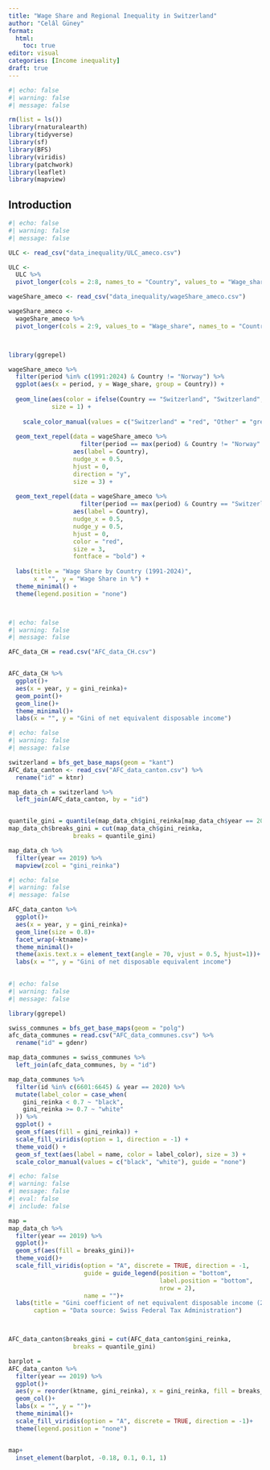 ```yaml
---
title: "Wage Share and Regional Inequality in Switzerland"
author: "Celâl Güney"
format: 
  html:
    toc: true
editor: visual
categories: [Income inequality]
draft: true
---
```


```r
#| echo: false
#| warning: false
#| message: false

rm(list = ls())
library(rnaturalearth)
library(tidyverse)
library(sf)
library(BFS)
library(viridis)
library(patchwork)
library(leaflet)
library(mapview)
```

## Introduction


```r
#| echo: false
#| warning: false
#| message: false

ULC <- read_csv("data_inequality/ULC_ameco.csv")

ULC <- 
  ULC %>% 
  pivot_longer(cols = 2:8, names_to = "Country", values_to = "Wage_share")

wageShare_ameco <- read_csv("data_inequality/wageShare_ameco.csv")

wageShare_ameco <- 
  wageShare_ameco %>% 
  pivot_longer(cols = 2:9, values_to = "Wage_share", names_to = "Country")



library(ggrepel)

wageShare_ameco %>%
  filter(period %in% c(1991:2024) & Country != "Norway") %>%
  ggplot(aes(x = period, y = Wage_share, group = Country)) +
  
  geom_line(aes(color = ifelse(Country == "Switzerland", "Switzerland", "Other")),
            size = 1) + 
  
    scale_color_manual(values = c("Switzerland" = "red", "Other" = "grey")) +
  
  geom_text_repel(data = wageShare_ameco %>%
                    filter(period == max(period) & Country != "Norway" & Country != "Switzerland"),
                  aes(label = Country),
                  nudge_x = 0.5,  
                  hjust = 0,      
                  direction = "y", 
                  size = 3) +
  
  geom_text_repel(data = wageShare_ameco %>%
                    filter(period == max(period) & Country == "Switzerland"),
                  aes(label = Country),
                  nudge_x = 0.5,  
                  nudge_y = 0.5,  
                  hjust = 0,      
                  color = "red",  
                  size = 3,       
                  fontface = "bold") +  
  
  labs(title = "Wage Share by Country (1991-2024)",
       x = "", y = "Wage Share in %") +
  theme_minimal() +
  theme(legend.position = "none")  




```





```r
#| echo: false
#| warning: false
#| message: false

AFC_data_CH = read.csv("AFC_data_CH.csv")


AFC_data_CH %>% 
  ggplot()+
  aes(x = year, y = gini_reinka)+
  geom_point()+
  geom_line()+
  theme_minimal()+
  labs(x = "", y = "Gini of net equivalent disposable income")
```

```r
#| echo: false
#| warning: false
#| message: false

switzerland = bfs_get_base_maps(geom = "kant")
AFC_data_canton <- read_csv("AFC_data_canton.csv") %>% 
  rename("id" = ktnr)

map_data_ch = switzerland %>% 
  left_join(AFC_data_canton, by = "id")


quantile_gini = quantile(map_data_ch$gini_reinka[map_data_ch$year == 2019], probs = seq(0, 1, by = 0.2))
map_data_ch$breaks_gini = cut(map_data_ch$gini_reinka,
                  breaks = quantile_gini)

map_data_ch %>% 
  filter(year == 2019) %>% 
  mapview(zcol = "gini_reinka")
```

```r
#| echo: false
#| warning: false
#| message: false

AFC_data_canton %>% 
  ggplot()+
  aes(x = year, y = gini_reinka)+
  geom_line(size = 0.8)+
  facet_wrap(~ktname)+
  theme_minimal()+
  theme(axis.text.x = element_text(angle = 70, vjust = 0.5, hjust=1))+
  labs(x = "", y = "Gini of net disposable equivalent income")
  

```

```r
#| echo: false
#| warning: false
#| message: false

library(ggrepel)

swiss_communes = bfs_get_base_maps(geom = "polg")
afc_data_communes = read.csv("AFC_data_communes.csv") %>% 
  rename("id" = gdenr)

map_data_communes = swiss_communes %>% 
  left_join(afc_data_communes, by = "id")

map_data_communes %>%
  filter(id %in% c(6601:6645) & year == 2020) %>%
  mutate(label_color = case_when(
    gini_reinka < 0.7 ~ "black",
    gini_reinka >= 0.7 ~ "white"
  )) %>%
  ggplot() +
  geom_sf(aes(fill = gini_reinka)) +
  scale_fill_viridis(option = 1, direction = -1) +
  theme_void() +
  geom_sf_text(aes(label = name, color = label_color), size = 3) +
  scale_color_manual(values = c("black", "white"), guide = "none")


```



```r
#| echo: false
#| warning: false
#| message: false
#| eval: false
#| include: false

map =
map_data_ch %>% 
  filter(year == 2019) %>% 
  ggplot()+
  geom_sf(aes(fill = breaks_gini))+
  theme_void()+
  scale_fill_viridis(option = "A", discrete = TRUE, direction = -1,
                     guide = guide_legend(position = "bottom",
                                          label.position = "bottom",
                                          nrow = 2),
                     name = "")+
  labs(title = "Gini coefficient of net equivalent disposable income (2019)",
       caption = "Data source: Swiss Federal Tax Administration")



AFC_data_canton$breaks_gini = cut(AFC_data_canton$gini_reinka,
                  breaks = quantile_gini)

barplot = 
AFC_data_canton %>% 
  filter(year == 2019) %>% 
  ggplot()+
  aes(y = reorder(ktname, gini_reinka), x = gini_reinka, fill = breaks_gini)+
  geom_col()+
  labs(x = "", y = "")+
  theme_minimal()+
  scale_fill_viridis(option = "A", discrete = TRUE, direction = -1)+
  theme(legend.position = "none")


map+
  inset_element(barplot, -0.18, 0.1, 0.1, 1)
```

